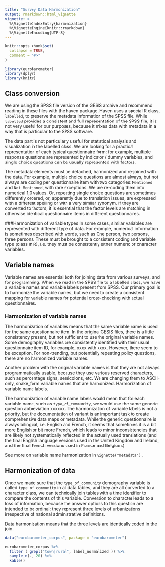 ```yaml
---
title: "Survey Data Harmonization"
output: rmarkdown::html_vignette
vignette: >
  %\VignetteIndexEntry{harmonization}
  %\VignetteEngine{knitr::rmarkdown}
  %\VignetteEncoding{UTF-8}
---
```


```r
knitr::opts_chunk$set(
  collapse = TRUE,
  comment = "#>"
)
```

```r
library(eurobarometer)
library(dplyr)
library(knitr)
```

## Class conversion
We are using the SPSS file version of the GESIS archive and recommend reading in these files with the haven package.  Haven uses a special R class, `labelled`, to preserve the metadata information of the SPSS file.  While `labelled` provides a consistent and full representation of the SPSS file, it is not very useful for our purposes, because it mixes data with metadata in a way that is particular to the SPSS software.

The data part is not particularly useful for statistical analysis and visualization in the labelled class. We are looking for a practical representation of each typical questionnaire form: for example, multiple response questions are represented by indicator / dummy variables, and single choice questions can be usually represented with factors.

The metadata elements must be detached, harmonized and re-joined with the data.  For example, multiple choice questions are almost always, but not always are coding per questionnaire item with two categories: `Mentioned` and `Not Mentioned`, with rare exceptions.  We are re-coding them into numerical 1,0 values.   Or, repeating single choice questions are sometimes differently ordered, or, apparently due to translation issues, are expressed with a different spelling or with a very similar synonym. If they are converted to factors, it is essential that the factor levels are matching in otherwise identical questionnaire items in different questionnaires.
  
###Harmonization of variable types
In some cases, similar variables are represented with different type of data. For example, numerical information is sometimes described with words, such as One person, two persons, three persons. These must be brought to a consistent coding and variable type (class in R), i.e. they must be consistently either numeric or character variables.

## Variable names
Variable names are essential both for joining data from various surveys, and for programming.  When we read in the SPSS file to a labelled class, we have a variable names and variable labels present from SPSS.  Our primary goal is to harmonize the variable names, but we need to create a consistent mapping for variable names for potential cross-checking with actual questionnaires.

### Harmonization of variable names
The harmonization of variables means that the same variable name is used for the same questionnaire item.  In the original GESIS files, there is a little consistency present, but not sufficient to use the original variable names.  Some demography variables are consistently identified with their usual questionnaire item ID, for example, xxxx with xxxx.  However, there seem to be exception.  For non-trending, but potentially repeating policy questions, there are no harmonized variable names.

Another problem with the original variable names is that they are not always programmatically usable, because they use various reserved characters, such as percentage signs, semicolons, etc.  We are changing them to ASCII-only, snake_form variable names that are harmonized.
Harmonization of variable name labels.

The harmonization of variable name labels would mean that for each variable name, such as `type_of_community`, we would use the same generic question abbreviation xxxxxx.   The harmonization of variable labels is not a priority, but the documentation of variant is an important task to create comprehensive data maps or metadata. While the generic questionnaire is always bilingual, i.e. English and French, it seems that sometimes it is a bit more English or bit more French, which leads to minor inconsistencies that are likely not systematically reflected in the actually used translations (and the final English language versions used in the United Kingdom and Ireland, and the final French versions used in France and Belgium.)

See more on variable name harmonization in `vignette("metadata")` .

## Harmonization of data 
Once we made sure that the `type_of_community` demography variable is called `type_of_community` in all data tables, and they are all converted to a character class, we can technically join tables with a time identifier to compare the contents of this variable.  Conversion to character leads to a loss of information, because the answer options to this question are intended to be ordinal: they represent three levels of urbanizations irrespective of national administrative definitions.

Data harmonization means that the three levels are identically coded in the join.

```r
data("eurobarometer_corpus", package = "eurobarometer")

eurobarometer_corpus %>%
  filter ( grepl("town|rural", label_normalized )) %>%
  sample_n(., 20) %>%
  kable()
```

